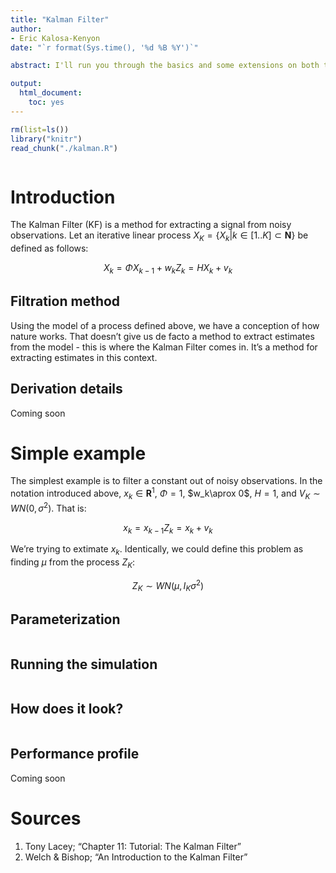 ```yaml
---
title: "Kalman Filter"
author:
- Eric Kalosa-Kenyon
date: "`r format(Sys.time(), '%d %B %Y')`"

abstract: I'll run you through the basics and some extensions on both the theory of the Kalman Filter and its implementation in a simple, readable R script

output:
  html_document:
    toc: yes
---
```


```r
rm(list=ls())
library("knitr")
read_chunk("./kalman.R")
```

```r
```

# Introduction
The Kalman Filter (KF) is a method for extracting a signal from noisy
observations. Let an iterative linear process
$X_K=\{X_k | k \in [1..K] \subset \mathbf{N} \}$ be defined as follows:

$$
X_k = \Phi X_{k-1} + w_k
Z_k = H X_k + v_k
$$

## Filtration method
Using the model of a process defined above, we have a conception of how nature
works. That doesn't give us de facto a method to extract estimates from the
model - this is where the Kalman Filter comes in. It's a method for extracting
estimates in this context.

## Derivation details
Coming soon

# Simple example
The simplest example is to filter a constant out of noisy observations. In the
notation introduced above, $x_k\in\mathbf{R}^1$, $\Phi=1$, $w_k\aprox 0$,
$H=1$, and $V_K \sim WN(0,\sigma^2)$. That is:

$$
x_k = x_{k-1}
Z_k = x_k + v_k
$$

We're trying to extimate $x_k$. Identically, we could define this problem as
finding $\mu$ from the process $Z_K$:

$$
Z_K \sim WN(\mu, I_K\sigma^2)
$$

## Parameterization
```r
```

## Running the simulation
```r
```

## How does it look?
```r
```

## Performance profile
Coming soon

# Sources
1. Tony Lacey; "Chapter 11: Tutorial: The Kalman Filter"
2. Welch & Bishop; "An Introduction to the Kalman Filter"
